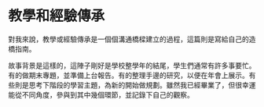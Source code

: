 # 教學和經驗傳承

對我來說，教學或經驗傳承是一個個溝通橋樑建立的過程，這篇則是寫給自己的造橋指南。

故事背景是這樣的，這陣子剛好是學校整學年的結尾，學生們通常有許多事要忙。有的做期末專題，並準備上台報告。有的整理手邊的研究，以便在年會上展示。有些則是思考下階段的學習主題，為新的開始做規劃。雖然我已經畢業了，但很幸運能從不同角度，參與到其中幾個環節，並記錄下自己的觀察。